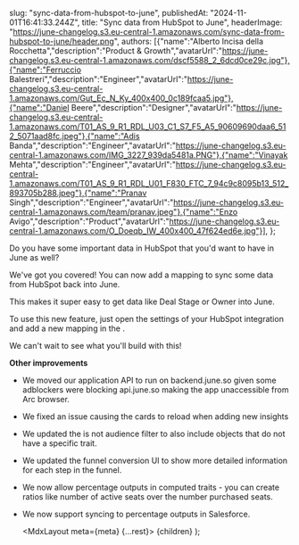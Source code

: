   

  slug: "sync-data-from-hubspot-to-june",
  publishedAt: "2024-11-01T16:41:33.244Z",
  title: "Sync data from HubSpot to June",
  headerImage: "https://june-changelog.s3.eu-central-1.amazonaws.com/sync-data-from-hubspot-to-june/header.png",
  authors: [{"name":"Alberto Incisa della Rocchetta","description":"Product & Growth","avatarUrl":"https://june-changelog.s3.eu-central-1.amazonaws.com/dscf5588_2_6dcd0ce29c.jpg"},{"name":"Ferruccio Balestreri","description":"Engineer","avatarUrl":"https://june-changelog.s3.eu-central-1.amazonaws.com/Gut_Ec_N_Ky_400x400_0c189fcaa5.jpg"},{"name":"Daniel Beere","description":"Designer","avatarUrl":"https://june-changelog.s3.eu-central-1.amazonaws.com/T01_AS_9_R1_RDL_U03_C1_S7_F5_A5_90609690daa6_512_5071aad8fc.jpeg"},{"name":"Adis Banda","description":"Engineer","avatarUrl":"https://june-changelog.s3.eu-central-1.amazonaws.com/IMG_3227_939da5481a.PNG"},{"name":"Vinayak Mehta","description":"Engineer","avatarUrl":"https://june-changelog.s3.eu-central-1.amazonaws.com/T01_AS_9_R1_RDL_U01_F830_FTC_7_94c9c8095b13_512_893705b288.jpeg"},{"name":"Pranav Singh","description":"Engineer","avatarUrl":"https://june-changelog.s3.eu-central-1.amazonaws.com/team/pranav.jpeg"},{"name":"Enzo Avigo","description":"Product","avatarUrl":"https://june-changelog.s3.eu-central-1.amazonaws.com/O_Doeqb_IW_400x400_47f624ed6e.jpg"}],
};

Do you have some important data in HubSpot that you'd want to have in June as well?

We've got you covered! You can now add a mapping to sync some data from HubSpot back into June.

This makes it super easy to get data like Deal Stage or Owner into June.

To use this new feature, just open the settings of your HubSpot integration and add a new mapping in the .

We can't wait to see what you'll build with this!

**Other improvements**

- We moved our application API to run on backend.june.so given some adblockers were blocking api.june.so making the app unaccessible from Arc browser.
- We fixed an issue causing the cards to reload when adding new insights
- We updated the is not audience filter to also include objects that do not have a specific trait.
- We updated the funnel conversion UI to show more detailed information for each step in the funnel.
- We now allow percentage outputs in computed traits - you can create ratios like number of active seats over the number purchased seats.
- We now support syncing to percentage outputs in Salesforce.



  <MdxLayout meta={meta} {...rest}>
    {children}
  </MdxLayout>
);
